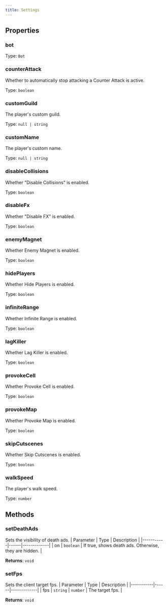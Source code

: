 ```yaml
---
title: Settings
---
```



## Properties
### bot

Type: `Bot`

### counterAttack
Whether to automatically stop attacking a Counter Attack is active.

Type: `boolean`

### customGuild <Badge text="Getter" size="small" />	 <Badge text="Setter" size="small" />
The player's custom guild.

Type: `null | string`

### customName <Badge text="Getter" size="small" />	 <Badge text="Setter" size="small" />
The player's custom name.

Type: `null | string`

### disableCollisions <Badge text="Getter" size="small" />	 <Badge text="Setter" size="small" />
Whether "Disable Collisions" is enabled.

Type: `boolean`

### disableFx <Badge text="Getter" size="small" />	 <Badge text="Setter" size="small" />
Whether "Disable FX" is enabled.

Type: `boolean`

### enemyMagnet <Badge text="Getter" size="small" />	 <Badge text="Setter" size="small" />
Whether Enemy Magnet is enabled.

Type: `boolean`

### hidePlayers <Badge text="Getter" size="small" />	 <Badge text="Setter" size="small" />
Whether Hide Players is enabled.

Type: `boolean`

### infiniteRange <Badge text="Getter" size="small" />	 <Badge text="Setter" size="small" />
Whether Infinite Range is enabled.

Type: `boolean`

### lagKiller <Badge text="Getter" size="small" />	 <Badge text="Setter" size="small" />
Whether Lag Killer is enabled.

Type: `boolean`

### provokeCell <Badge text="Getter" size="small" />	 <Badge text="Setter" size="small" />
Whether Provoke Cell is enabled.

Type: `boolean`

### provokeMap <Badge text="Getter" size="small" />	 <Badge text="Setter" size="small" />
Whether Provoke Map is enabled.

Type: `boolean`

### skipCutscenes <Badge text="Getter" size="small" />	 <Badge text="Setter" size="small" />
Whether Skip Cutscenes is enabled.

Type: `boolean`

### walkSpeed <Badge text="Getter" size="small" />	 <Badge text="Setter" size="small" />
The player's walk speed.

Type: `number`

## Methods

### setDeathAds
Sets the visibility of death ads.
| Parameter | Type | Description |
|-----------|------|-------------|
| on | `boolean` | If true, shows death ads. Otherwise, they are hidden. |

**Returns**: `void`

### setFps
Sets the client target fps.
| Parameter | Type | Description |
|-----------|------|-------------|
| fps | `string` \| `number` | The target fps. |

**Returns**: `void`
